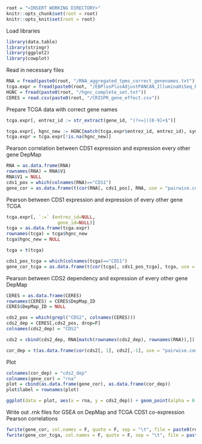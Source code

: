 
```r
root = "<INSERT WORKING DIRECTORY>"
knitr::opts_chunk$set(root = root)
knitr::opts_knit$set(root = root)
```

Load libraries
```r
library(data.table)
library(stringr)
library(ggplot2)
library(cowplot)
```

Read in necessary files
```r
RNA = fread(paste0(root, "/RNA_aggregated_tpms_correct_genenames.txt")) # we generate this in the code for panel 1c
tcga.expr = fread(paste0(root, "/EBPlusPlusAdjustPANCAN_IlluminaHiSeq_RNASeqV2.geneExp.tsv"))
HGNC = fread(paste0(root, "/hgnc_complete_set.txt"))
CERES = read.csv(paste0(root, "/CRISPR_gene_effect.csv"))
```

Prepare TCGA data with correct gene names
```r
tcga.expr[, entrez_id := str_extract(gene_id, "(?<=|)[0-9]+$")]

tcga.expr[, hgnc_new := HGNC[match(tcga.expr$entrez_id, entrez_id), symbol]]
tcga.expr = tcga.expr[!is.na(hgnc_new)]
```

Pearson correlation between CDS1 expression and expression every other gene DepMap
```r
RNA = as.data.frame(RNA)
rownames(RNA) = RNA$V1
RNA$V1 = NULL
cds1_pos = which(colnames(RNA)=="CDS1")
gene_cor = as.data.frame(t(cor(RNA[, cds1_pos], RNA, use = "pairwise.complete.obs")))
```

Pearson between CDS1 expression and expression of every other gene TCGA
```r
tcga.expr[, `:=` (entrez_id=NULL,
                   gene_id=NULL)]
tcga = as.data.frame(tcga.expr)
rownames(tcga) = tcga$hgnc_new
tcga$hgnc_new = NULL

tcga = t(tcga)

cds1_pos_tcga = which(colnames(tcga)=="CDS1")
gene_cor_tcga = as.data.frame(t(cor(tcga[, cds1_pos_tcga], tcga, use = "pairwise.complete.obs")))
```

Pearson between CDS2 dependency and expression of every other gene DepMap
```r
CERES = as.data.frame(CERES)
rownames(CERES) = CERES$DepMap_ID
CERES$DepMap_ID = NULL

cds2_pos = which(grepl("CDS2", colnames(CERES)))
cds2_dep = CERES[,cds2_pos, drop=F]
colnames(cds2_dep) = "CDS2"

cds2 = cbind(cds2_dep, RNA[match(rownames(cds2_dep), rownames(RNA)),])

cor_dep = t(as.data.frame(cor(cds2[, 1], cds2[,-1], use = "pairwise.complete.obs")))
```

Plot
```r
colnames(cor_dep) = "cds2_dep"
colnames(gene_cor) = "rna"
plot = cbind(as.data.frame(gene_cor), as.data.frame(cor_dep))
plot$label = rownames(plot)

ggplot(data = plot, aes(x = rna, y = cds2_dep)) + geom_point(alpha = 0.1) + xlim(-1,1) + ylim(-1,1) + theme_cowplot() + geom_point(data = plot[rownames(plot) %in% c("VIM", "ZEB1", "ZEB2", "CDS1", "CDH1"),], col = "red") + ggrepel::geom_label_repel(data = plot[rownames(plot) %in% c("VIM", "ZEB1", "ZEB2", "CDS1", "CDH1"),], aes(label = label))
```

Write out .rnk files for GSEA on DepMap and TCGA CDS1 co-expression Pearson correlations
```r
fwrite(gene_cor, col.names = F, quote = F, sep = "\t", file = paste0(root, "/depmap.rnk"), row.names = T)
fwrite(gene_cor_tcga, col.names = F, quote = F, sep = "\t", file = paste0(root, "/tcga.rnk"), row.names = T)
```
